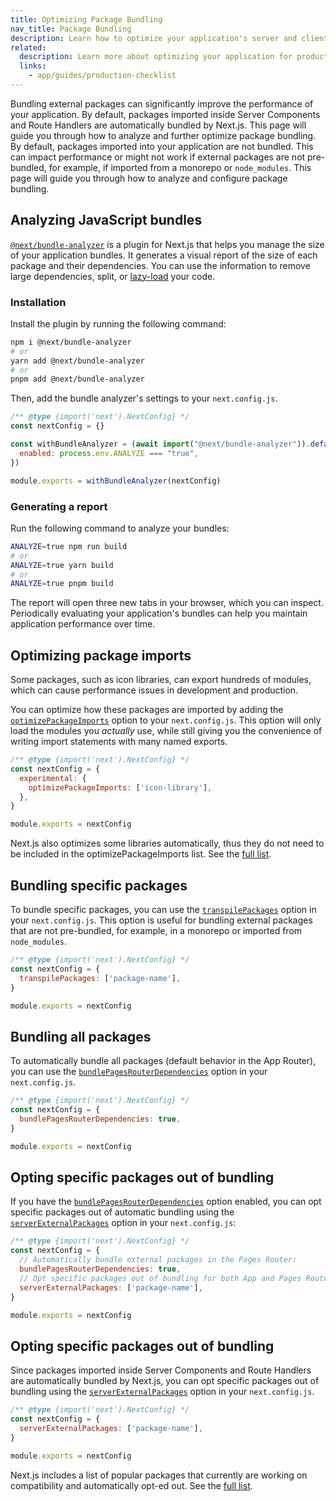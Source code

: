 ```yaml
---
title: Optimizing Package Bundling
nav_title: Package Bundling
description: Learn how to optimize your application's server and client bundles.
related:
  description: Learn more about optimizing your application for production.
  links:
    - app/guides/production-checklist
---
```


Bundling external packages can significantly improve the performance of your application. <AppOnly>By default, packages imported inside Server Components and Route Handlers are automatically bundled by Next.js. This page will guide you through how to analyze and further optimize package bundling.</AppOnly> <PagesOnly>By default, packages imported into your application are not bundled. This can impact performance or might not work if external packages are not pre-bundled, for example, if imported from a monorepo or `node_modules`. This page will guide you through how to analyze and configure package bundling.</PagesOnly>

## Analyzing JavaScript bundles

[`@next/bundle-analyzer`](https://www.npmjs.com/package/@next/bundle-analyzer) is a plugin for Next.js that helps you manage the size of your application bundles. It generates a visual report of the size of each package and their dependencies. You can use the information to remove large dependencies, split, or [lazy-load](/docs/app/building-your-application/optimizing/lazy-loading) your code.

### Installation

Install the plugin by running the following command:

```bash
npm i @next/bundle-analyzer
# or
yarn add @next/bundle-analyzer
# or
pnpm add @next/bundle-analyzer
```

Then, add the bundle analyzer's settings to your `next.config.js`.

```js filename="next.config.js"
/** @type {import('next').NextConfig} */
const nextConfig = {}

const withBundleAnalyzer = (await import("@next/bundle-analyzer")).default({
  enabled: process.env.ANALYZE === "true",
})

module.exports = withBundleAnalyzer(nextConfig)
```

### Generating a report

Run the following command to analyze your bundles:

```bash
ANALYZE=true npm run build
# or
ANALYZE=true yarn build
# or
ANALYZE=true pnpm build
```

The report will open three new tabs in your browser, which you can inspect. Periodically evaluating your application's bundles can help you maintain application performance over time.

## Optimizing package imports

Some packages, such as icon libraries, can export hundreds of modules, which can cause performance issues in development and production.

You can optimize how these packages are imported by adding the [`optimizePackageImports`](/docs/app/api-reference/config/next-config-js/optimizePackageImports) option to your `next.config.js`. This option will only load the modules you _actually_ use, while still giving you the convenience of writing import statements with many named exports.

```js filename="next.config.js"
/** @type {import('next').NextConfig} */
const nextConfig = {
  experimental: {
    optimizePackageImports: ['icon-library'],
  },
}

module.exports = nextConfig
```

Next.js also optimizes some libraries automatically, thus they do not need to be included in the optimizePackageImports list. See the [full list](https://nextjs.org/docs/app/api-reference/config/next-config-js/optimizePackageImports).

<PagesOnly>

## Bundling specific packages

To bundle specific packages, you can use the [`transpilePackages`](/docs/app/api-reference/config/next-config-js/transpilePackages) option in your `next.config.js`. This option is useful for bundling external packages that are not pre-bundled, for example, in a monorepo or imported from `node_modules`.

```js filename="next.config.js"
/** @type {import('next').NextConfig} */
const nextConfig = {
  transpilePackages: ['package-name'],
}

module.exports = nextConfig
```

## Bundling all packages

To automatically bundle all packages (default behavior in the App Router), you can use the [`bundlePagesRouterDependencies`](/docs/pages/api-reference/config/next-config-js/bundlePagesRouterDependencies) option in your `next.config.js`.

```js filename="next.config.js"
/** @type {import('next').NextConfig} */
const nextConfig = {
  bundlePagesRouterDependencies: true,
}

module.exports = nextConfig
```

## Opting specific packages out of bundling

If you have the [`bundlePagesRouterDependencies`](/docs/pages/api-reference/config/next-config-js/bundlePagesRouterDependencies) option enabled, you can opt specific packages out of automatic bundling using the [`serverExternalPackages`](/docs/pages/api-reference/config/next-config-js/serverExternalPackages) option in your `next.config.js`:

```js filename="next.config.js"
/** @type {import('next').NextConfig} */
const nextConfig = {
  // Automatically bundle external packages in the Pages Router:
  bundlePagesRouterDependencies: true,
  // Opt specific packages out of bundling for both App and Pages Router:
  serverExternalPackages: ['package-name'],
}

module.exports = nextConfig
```

</PagesOnly>

<AppOnly>

## Opting specific packages out of bundling

Since packages imported inside Server Components and Route Handlers are automatically bundled by Next.js, you can opt specific packages out of bundling using the [`serverExternalPackages`](/docs/app/api-reference/config/next-config-js/serverExternalPackages) option in your `next.config.js`.

```js filename="next.config.js"
/** @type {import('next').NextConfig} */
const nextConfig = {
  serverExternalPackages: ['package-name'],
}

module.exports = nextConfig
```

Next.js includes a list of popular packages that currently are working on compatibility and automatically opt-ed out. See the [full list](/docs/app/api-reference/config/next-config-js/serverExternalPackages).

</AppOnly>
